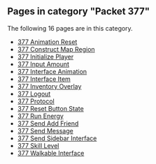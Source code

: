 <!-- DO NOT EDIT BELOW THIS LINE, OR CHANGE THIS COMMENT, CODE AUTOMATICALLY GENERATED BY category.sh -->
== '''Pages in category "Packet 377"''' ==
The following 16 pages are in this category.
* [[377 Animation Reset]]
* [[377 Construct Map Region]]
* [[377 Initialize Player]]
* [[377 Input Amount]]
* [[377 Interface Animation]]
* [[377 Interface Item]]
* [[377 Inventory Overlay]]
* [[377 Logout]]
* [[377 Protocol]]
* [[377 Reset Button State]]
* [[377 Run Energy]]
* [[377 Send Add Friend]]
* [[377 Send Message]]
* [[377 Send Sidebar Interface]]
* [[377 Skill Level]]
* [[377 Walkable Interface]]
